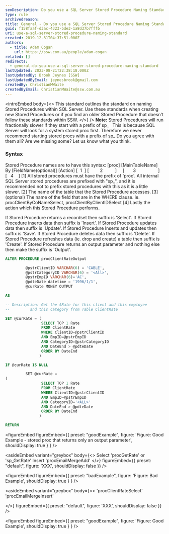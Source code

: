 ```yaml
---
seoDescription: Do you use a SQL Server Stored Procedure Naming Standard? A standard outlining naming conventions for stored procedures within SQL Server, including prefixing with 'proc', specifying table names and actions, and using consistent suffixes.
type: rule
archivedreason:
title: General - Do you use a SQL Server Stored Procedure Naming Standard?
guid: f158faaf-d3ac-4323-bde3-1a8d37b7fffb
uri: use-a-sql-server-stored-procedure-naming-standard
created: 2019-12-31T04:37:51.000Z
authors:
  - title: Adam Cogan
    url: https://ssw.com.au/people/adam-cogan
related: []
redirects:
  - general-do-you-use-a-sql-server-stored-procedure-naming-standard
lastUpdated: 2023-08-21T22:38:18.000Z
lastUpdatedBy: Brook Jeynes [SSW]
lastUpdatedByEmail: jeynesbrook@gmail.com
createdBy: ChristianMWaite
createdByEmail: ChristianMWaite@ssw.com.au
---
```


<introEmbed
  body={<>
This standard outlines the standard on naming Stored Procedures within SQL Server. Use these standards when creating new Stored Procedures or if you find an older Stored Procedure that doesn't follow these standards within SSW.
  </>}
/>
**Note:** Stored Procedures will run fractionally slower if they start with a prefix of sp_   This is because SQL Server will look for a system stored proc first. Therefore we never recommend starting stored procs with a prefix of sp\_
Do you agree with them all? Are we missing some? Let us know what you think.

### Syntax

Stored Procedure names are to have this syntax:
[proc] [MainTableName] By [FieldName(optional)] [Action]
[  1  ] [         2          ]     [       3                  ] [   4    ]
[1] All stored procedures must have the prefix of 'proc'. All internal SQL Server stored procedures are prefixed with "sp\_", and it is recommended not to prefix stored procedures with this as it is a little slower.
[2] The name of the table that the Stored Procedure accesses.
[3] (optional) The name of the field that are in the WHERE clause. ie. procClientByCoNameSelect, procClientByClientIDSelect
[4] Lastly the action which this Stored Procedure performs.

If Stored Procedure returns a recordset then suffix is 'Select'.
If Stored Procedure inserts data then suffix is 'Insert'.
If Stored Procedure updates data then suffix is 'Update'.
If Stored Procedure Inserts and updates then suffix is 'Save'.
If Stored Procedure deletes data then suffix is 'Delete'.
If Stored Procedure refreshes data (ie. drop and create) a table then suffix is 'Create'.
If Stored Procedure returns an output parameter and nothing else then make the suffix is 'Output'.

```sql
ALTER PROCEDURE procClientRateOutput

         @pstrClientID VARCHAR(6) = 'CABLE',
         @pstrCategoryID VARCHAR(6) = '<All>',
         @pstrEmpID VARCHAR(6)='AC',
         @pdteDate datetime = '1996/1/1',
         @curRate MONEY OUTPUT

AS

-- Description: Get the $Rate for this client and this employee
--         and this category from Table ClientRate

SET @curRate = (
                SELECT TOP 1 Rate
                FROM ClientRate
                WHERE ClientID=@pstrClientID
                AND EmpID=@pstrEmpID
                AND CategoryID=@pstrCategoryID
                AND DateEnd > @pdteDate
                ORDER BY DateEnd
               )

IF @curRate IS NULL

         SET @curRate =
(
                SELECT TOP 1 Rate
                FROM ClientRate
                WHERE ClientID=@pstrClientID
                AND EmpID=@pstrEmpID
                AND CategoryID='<ALL>'
                AND DateEnd > @pdteDate
                ORDER BY DateEnd
               )

RETURN
```

<figureEmbed figureEmbed={{
  preset: "goodExample",
  figure: 'Figure: Good Example - stored proc that returns only an output parameter',
  shouldDisplay: true
} } />


<asideEmbed
  variant="greybox"
  body={<>
    Select 'procGetRate' or 'sp_GetRate'
Insert 'procEmailMergeAdd'
  </>}
  figureEmbed={{
    preset: "default",
    figure: 'XXX',
    shouldDisplay: false
  }}
/>

<figureEmbed figureEmbed={{
  preset: "badExample",
  figure: 'Figure: Bad Example',
  shouldDisplay: true
} } />


<asideEmbed
  variant="greybox"
  body={<>
    'procClientRateSelect'
'procEmailMergeInsert'

  </>}
  figureEmbed={{
    preset: "default",
    figure: 'XXX',
    shouldDisplay: false
  }}
/>

<figureEmbed figureEmbed={{
  preset: "goodExample",
  figure: 'Figure: Good Example',
  shouldDisplay: true
} } />
